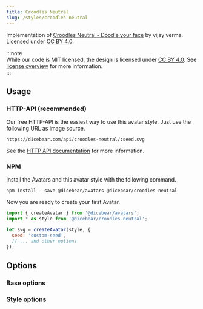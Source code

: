 ```yaml
---
title: Croodles Neutral
slug: /styles/croodles-neutral
---
```



<Examples style={style} />

Implementation of [Croodles Neutral - Doodle your face](https://www.figma.com/community/file/966199982810283152) by
vijay verma. Licensed under [CC BY 4.0](https://creativecommons.org/licenses/by/4.0/).

:::note  
While our code is MIT licensed, the design is licensed under [CC BY 4.0](https://creativecommons.org/licenses/by/4.0/).
See [license overview](/licenses) for more information.  
:::

## Usage

### HTTP-API (recommended)

Our free HTTP-API is the easiest way to use this avatar style. Just use the following URL as image source.

    https://dicebear.com/api/croodles-neutral/:seed.svg

See the [HTTP API documentation](/docs/http-api) for more information.

### NPM

Install the Avatars and this avatar style with the following command.

    npm install --save @dicebear/avatars @dicebear/croodles-neutral

Now you are ready to create your first Avatar.

```js
import { createAvatar } from '@dicebear/avatars';
import * as style from '@dicebear/croodles-neutral';

let svg = createAvatar(style, {
  seed: 'custom-seed',
  // ... and other options
});
```

## Options

### Base options

<Options schema={coreSchema} />

### Style options

<Options schema={style.schema} />
